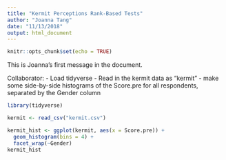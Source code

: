 ```yaml
---
title: "Kermit Perceptions Rank-Based Tests"
author: "Joanna Tang"
date: "11/13/2018"
output: html_document
---
```


```r
knitr::opts_chunk$set(echo = TRUE)
```

This is Joanna's first message in the document.

Collaborator:
- Load tidyverse
- Read in the kermit data as "kermit"
- make some side-by-side histograms of the Score.pre for all respondents, separated by the Gender column

```r
library(tidyverse)

kermit <- read_csv("kermit.csv")

kermit_hist <- ggplot(kermit, aes(x = Score.pre)) +
  geom_histogram(bins = 4) +
  facet_wrap(~Gender)
kermit_hist


```

